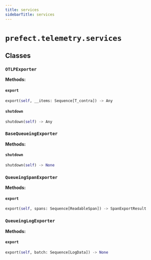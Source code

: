 ```yaml
---
title: services
sidebarTitle: services
---
```


# `prefect.telemetry.services`

## Classes

### `OTLPExporter` <sup><a href="https://github.com/PrefectHQ/prefect/blob/main/src/prefect/telemetry/services.py#L17" target="_blank"><Icon icon="github" style="width: 14px; height: 14px;" /></a></sup>

**Methods:**

#### `export` <sup><a href="https://github.com/PrefectHQ/prefect/blob/main/src/prefect/telemetry/services.py#L18" target="_blank"><Icon icon="github" style="width: 14px; height: 14px;" /></a></sup>

```python
export(self, __items: Sequence[T_contra]) -> Any
```

#### `shutdown` <sup><a href="https://github.com/PrefectHQ/prefect/blob/main/src/prefect/telemetry/services.py#L20" target="_blank"><Icon icon="github" style="width: 14px; height: 14px;" /></a></sup>

```python
shutdown(self) -> Any
```

### `BaseQueueingExporter` <sup><a href="https://github.com/PrefectHQ/prefect/blob/main/src/prefect/telemetry/services.py#L23" target="_blank"><Icon icon="github" style="width: 14px; height: 14px;" /></a></sup>

**Methods:**

#### `shutdown` <sup><a href="https://github.com/PrefectHQ/prefect/blob/main/src/prefect/telemetry/services.py#L38" target="_blank"><Icon icon="github" style="width: 14px; height: 14px;" /></a></sup>

```python
shutdown(self) -> None
```

### `QueueingSpanExporter` <sup><a href="https://github.com/PrefectHQ/prefect/blob/main/src/prefect/telemetry/services.py#L46" target="_blank"><Icon icon="github" style="width: 14px; height: 14px;" /></a></sup>

**Methods:**

#### `export` <sup><a href="https://github.com/PrefectHQ/prefect/blob/main/src/prefect/telemetry/services.py#L52" target="_blank"><Icon icon="github" style="width: 14px; height: 14px;" /></a></sup>

```python
export(self, spans: Sequence[ReadableSpan]) -> SpanExportResult
```

### `QueueingLogExporter` <sup><a href="https://github.com/PrefectHQ/prefect/blob/main/src/prefect/telemetry/services.py#L60" target="_blank"><Icon icon="github" style="width: 14px; height: 14px;" /></a></sup>

**Methods:**

#### `export` <sup><a href="https://github.com/PrefectHQ/prefect/blob/main/src/prefect/telemetry/services.py#L66" target="_blank"><Icon icon="github" style="width: 14px; height: 14px;" /></a></sup>

```python
export(self, batch: Sequence[LogData]) -> None
```

